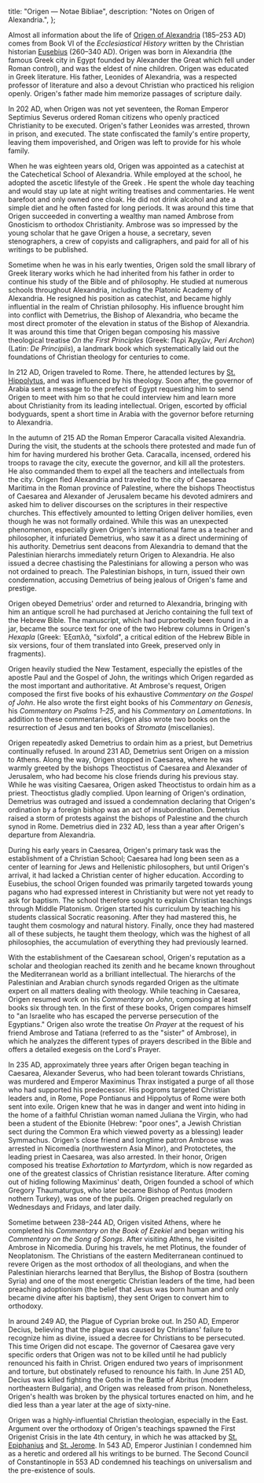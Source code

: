   title: "Origen — Notae Bibliae",
  description: "Notes on Origen of Alexandria.",
};

<Initial text="Origen" />

Almost all information about the life of [Origen of Alexandria](/glossary/names#origen) (185–253 AD) comes from Book VI of the *Ecclesiastical History* written by the Christian historian [Eusebius](/people/scholars/eusebius) (260–340 AD). Origen was born in Alexandria (the famous Greek city in Egypt founded by Alexander the Great which fell under Roman control), and was the eldest of nine children. Origen was educated in Greek literature. His father, Leonides of Alexandria, was a respected professor of literature and also a devout Christian who practiced his religion openly. Origen's father made him memorize passages of scripture daily.

In 202 AD, when Origen was not yet seventeen, the Roman Emperor Septimius Severus ordered Roman citizens who openly practiced Christianity to be executed. Origen's father Leonides was arrested, thrown in prison, and executed. The state confiscated the family's entire property, leaving them impoverished, and Origen was left to provide for his whole family.

When he was eighteen years old, Origen was appointed as a catechist at the Catechetical School of Alexandria. While employed at the school, he adopted the ascetic lifestyle of the Greek <Definition lang="greek" anchor="sophos" text="Sophists" />. He spent the whole day teaching and would stay up late at night writing treatises and commentaries. He went barefoot and only owned one cloak. He did not drink alcohol and ate a simple diet and he often fasted for long periods. It was around this time that Origen succeeded in converting a wealthy man named Ambrose from Gnosticism to orthodox Christianity. Ambrose was so impressed by the young scholar that he gave Origen a house, a secretary, seven stenographers, a crew of copyists and calligraphers, and paid for all of his writings to be published.

Sometime when he was in his early twenties, Origen sold the small library of Greek literary works which he had inherited from his father in order to continue his study of the Bible and of philosophy. He studied at numerous schools throughout Alexandria, including the Platonic Academy of Alexandria. He resigned his position as catechist, and became highly influential in the realm of Christian philosophy. His influence brought him into conflict with Demetrius, the Bishop of Alexandria, who became the most direct promoter of the elevation in status of the Bishop of Alexandria. It was around this time that Origen began composing his massive theological treatise *On the First Principles* (Greek: Περὶ Ἀρχῶν, *Peri Archon*) (Latin: *De Principiis*), a landmark book which systematically laid out the foundations of Christian theology for centuries to come.

In 212 AD, Origen traveled to Rome. There, he attended lectures by [St. Hippolytus](/people/saints/early/hippolytus-of-rome), and was influenced by his <Definition lang="greek" anchor="logos" text="Logos" /> theology. Soon after, the governor of Arabia sent a message to the prefect of Egypt requesting him to send Origen to meet with him so that he could interview him and learn more about Christianity from its leading intellectual. Origen, escorted by official bodyguards, spent a short time in Arabia with the governor before returning to Alexandria.

In the autumn of 215 AD the Roman Emperor Caracalla visited Alexandria. During the visit, the students at the schools there protested and made fun of him for having murdered his brother Geta. Caracalla, incensed, ordered his troops to ravage the city, execute the governor, and kill all the protesters. He also commanded them to expel all the teachers and intellectuals from the city. Origen fled Alexandria and traveled to the city of Caesarea Maritima in the Roman province of Palestine, where the bishops Theoctistus of Caesarea and Alexander of Jerusalem became his devoted admirers and asked him to deliver discourses on the scriptures in their respective churches. This effectively amounted to letting Origen deliver homilies, even though he was not formally ordained. While this was an unexpected phenomenon, especially given Origen's international fame as a teacher and philosopher, it infuriated Demetrius, who saw it as a direct undermining of his authority. Demetrius sent deacons from Alexandria to demand that the Palestinian hierarchs immediately return Origen to Alexandria. He also issued a decree chastising the Palestinians for allowing a person who was not ordained to preach. The Palestinian bishops, in turn, issued their own condemnation, accusing Demetrius of being jealous of Origen's fame and prestige.

Origen obeyed Demetrius' order and returned to Alexandria, bringing with him an antique scroll he had purchased at Jericho containing the full text of the Hebrew Bible. The manuscript, which had purportedly been found in a jar, became the source text for one of the two Hebrew columns in Origen's *Hexapla* (Greek: Ἑξαπλᾶ, "sixfold", a critical edition of the Hebrew Bible in six versions, four of them translated into Greek, preserved only in fragments).

Origen heavily studied the New Testament, especially the epistles of the apostle Paul and the Gospel of John, the writings which Origen regarded as the most important and authoritative. At Ambrose's request, Origen composed the first five books of his exhaustive *Commentary on the Gospel of John*. He also wrote the first eight books of his *Commentary on Genesis*, his *Commentary on Psalms 1–25*, and his *Commentary on Lamentations*. In addition to these commentaries, Origen also wrote two books on the resurrection of Jesus and ten books of *Stromata* (miscellanies).

Origen repeatedly asked Demetrius to ordain him as a priest, but Demetrius continually refused. In around 231 AD, Demetrius sent Origen on a mission to Athens. Along the way, Origen stopped in Caesarea, where he was warmly greeted by the bishops Theoctistus of Caesarea and Alexander of Jerusalem, who had become his close friends during his previous stay. While he was visiting Caesarea, Origen asked Theoctistus to ordain him as a priest. Theoctistus gladly complied. Upon learning of Origen's ordination, Demetrius was outraged and issued a condemnation declaring that Origen's ordination by a foreign bishop was an act of insubordination. Demetrius raised a storm of protests against the bishops of Palestine and the church synod in Rome. Demetrius died in 232 AD, less than a year after Origen's departure from Alexandria.

During his early years in Caesarea, Origen's primary task was the establishment of a Christian School; Caesarea had long been seen as a center of learning for Jews and Hellenistic philosophers, but until Origen's arrival, it had lacked a Christian center of higher education. According to Eusebius, the school Origen founded was primarily targeted towards young pagans who had expressed interest in Christianity but were not yet ready to ask for baptism. The school therefore sought to explain Christian teachings through Middle Platonism. Origen started his curriculum by teaching his students classical Socratic reasoning. After they had mastered this, he taught them cosmology and natural history. Finally, once they had mastered all of these subjects, he taught them theology, which was the highest of all philosophies, the accumulation of everything they had previously learned.

With the establishment of the Caesarean school, Origen's reputation as a scholar and theologian reached its zenith and he became known throughout the Mediterranean world as a brilliant intellectual. The hierarchs of the Palestinian and Arabian church synods regarded Origen as the ultimate expert on all matters dealing with theology. While teaching in Caesarea, Origen resumed work on his *Commentary on John*, composing at least books six through ten. In the first of these books, Origen compares himself to "an Israelite who has escaped the perverse persecution of the Egyptians." Origen also wrote the treatise *On Prayer* at the request of his friend Ambrose and Tatiana (referred to as the "sister" of Ambrose), in which he analyzes the different types of prayers described in the Bible and offers a detailed exegesis on the Lord's Prayer.

In 235 AD, approximately three years after Origen began teaching in Caesarea, Alexander Severus, who had been tolerant towards Christians, was murdered and Emperor Maximinus Thrax instigated a purge of all those who had supported his predecessor. His pogroms targeted Christian leaders and, in Rome, Pope Pontianus and Hippolytus of Rome were both sent into exile. Origen knew that he was in danger and went into hiding in the home of a faithful Christian woman named Juliana the Virgin, who had been a student of the Ebionite (Hebrew: "poor ones", a Jewish Christian sect during the Common Era which viewed poverty as a blessing) leader Symmachus. Origen's close friend and longtime patron Ambrose was arrested in Nicomedia (northwestern Asia Minor), and Protoctetes, the leading priest in Caesarea, was also arrested. In their honor, Origen composed his treatise *Exhortation to Martyrdom*, which is now regarded as one of the greatest classics of Christian resistance literature. After coming out of hiding following Maximinus' death, Origen founded a school of which Gregory Thaumaturgus, who later became Bishop of Pontus (modern nothern Turkey), was one of the pupils. Origen preached regularly on Wednesdays and Fridays, and later daily.

Sometime between 238–244 AD, Origen visited Athens, where he completed his *Commentary on the Book of Ezekiel* and began writing his *Commentary on the Song of Songs*. After visiting Athens, he visited Ambrose in Nicomedia. During his travels, he met Plotinus, the founder of Neoplatonism. The Christians of the eastern Mediterranean continued to revere Origen as the most orthodox of all theologians, and when the Palestinian hierarchs learned that Beryllus, the Bishop of Bostra (southern Syria) and one of the most energetic Christian leaders of the time, had been preaching adoptionism (the belief that Jesus was born human and only became divine after his baptism), they sent Origen to convert him to orthodoxy.

In around 249 AD, the Plague of Cyprian broke out. In 250 AD, Emperor Decius, believing that the plague was caused by Christians' failure to recognize him as divine, issued a decree for Christians to be persecuted. This time Origen did not escape. The governor of Caesarea gave very specific orders that Origen was not to be killed until he had publicly renounced his faith in Christ. Origen endured two years of imprisonment and torture, but obstinately refused to renounce his faith. In June 251 AD, Decius was killed fighting the Goths in the Battle of Abritus (modern northeastern Bulgaria), and Origen was released from prison. Nonetheless, Origen's health was broken by the physical tortures enacted on him, and he died less than a year later at the age of sixty-nine.

Origen was a highly-influential Christian theologian, especially in the East. Argument over the orthodoxy of Origen's teachings spawned the First Origenist Crisis in the late 4th century, in which he was attacked by [St. Epiphanius](/people/saints/early/epiphanius-of-salamis) and [St. Jerome](/people/saints/latin-fathers/jerome-of-stridon). In 543 AD, Emperor Justinian I condemned him as a heretic and ordered all his writings to be burned. The Second Council of Constantinople in 553 AD condemned his teachings on universalism and the pre-existence of souls.
